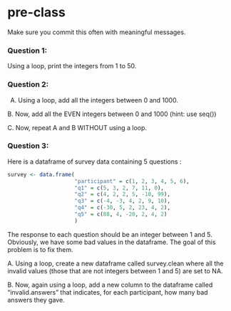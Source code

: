 # pre-class


Make sure you commit this often with meaningful messages. 




### Question 1:

Using a loop, print the integers from 1 to 50. 

### Question 2:

A.  Using a loop, add all the integers between 0 and 1000.

B. Now, add all the EVEN integers between 0 and 1000 (hint: use seq())

C. Now, repeat A and B WITHOUT using a loop.

### Question 3:

Here is a dataframe of survey data containing 5 questions :

```r
survey <- data.frame(
                     "participant" = c(1, 2, 3, 4, 5, 6),
                     "q1" = c(5, 3, 2, 7, 11, 0),
                     "q2" = c(4, 2, 2, 5, -10, 99),
                     "q3" = c(-4, -3, 4, 2, 9, 10),
                     "q4" = c(-30, 5, 2, 23, 4, 2),
                     "q5" = c(88, 4, -20, 2, 4, 2)
                     )
```
The response to each question should be an integer between 1 and 5. Obviously, we have some bad values in the dataframe. The goal of this problem is to fix them.

A. Using a loop, create a new dataframe called survey.clean where all the invalid values (those that are not integers between 1 and 5) are set to NA.

B. Now, again using a loop, add a new column to the dataframe called “invalid.answers” that indicates, for each participant, how many bad answers they gave.